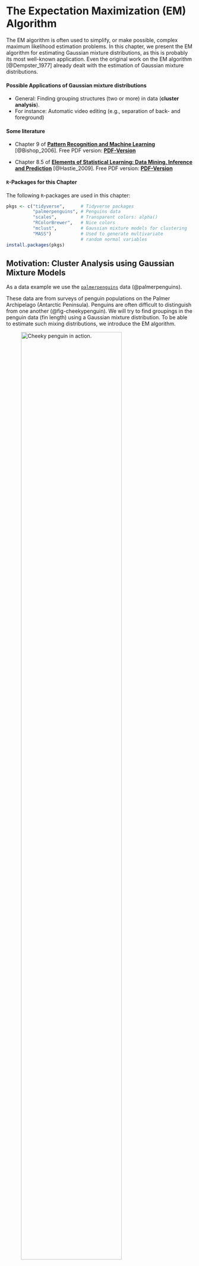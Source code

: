 # The Expectation Maximization (EM) Algorithm


The EM algorithm is often used to simplify, or make possible, complex maximum likelihood estimation problems. In this chapter, we present the EM algorithm for estimating Gaussian mixture distributions, as this is probably its most well-known application. Even the original work on the EM algorithm [@Dempster_1977] already dealt with the estimation of Gaussian mixture distributions.


#### Possible Applications of Gaussian mixture distributions {-}

* General: Finding grouping structures (two or more) in data (**cluster analysis**). 
* For instance: Automatic video editing (e.g., separation of back- and foreground)  


#### Some literature {-}

* Chapter 9 of [**Pattern Recognition and Machine Learning**](https://www.microsoft.com/en-us/research/uploads/prod/2006/01/Bishop-Pattern-Recognition-and-Machine-Learning-2006.pdf) [@Bishop_2006]. Free PDF version: [**PDF-Version**](https://www.microsoft.com/en-us/research/uploads/prod/2006/01/Bishop-Pattern-Recognition-and-Machine-Learning-2006.pdf)

* Chapter 8.5 of [**Elements of Statistical Learning: Data Mining, Inference and Prediction**](https://web.stanford.edu/~hastie/ElemStatLearn/) [@Hastie_2009]. Free PDF version: [**PDF-Version**](https://web.stanford.edu/~hastie/ElemStatLearn/)


#### `R`-Packages for this Chapter {-}

The following `R`-packages are used in this chapter:
```r
pkgs <- c("tidyverse",      # Tidyverse packages
          "palmerpenguins", # Penguins data
          "scales",         # Transparent colors: alpha()
          "RColorBrewer",   # Nice colors
          "mclust",         # Gaussian mixture models for clustering
          "MASS")           # Used to generate multivariate 
                            # random normal variables
install.packages(pkgs)
```


## Motivation: Cluster Analysis using Gaussian Mixture Models

As a data example we use the [`palmerpenguins`](https://allisonhorst.github.io/palmerpenguins/articles/intro.html) data (@palmerpenguins). 


These data are from surveys of penguin populations on the Palmer Archipelago (Antarctic Peninsula). Penguins are often difficult to distinguish from one another (@fig-cheekypenguin).  We will try to find groupings in the penguin data (fin length) using a Gaussian mixture distribution. To be able to estimate such mixing distributions, we introduce the EM algorithm.


![Cheeky penguin in action.](images/penguins.gif){width=80%  #fig-cheekypenguin}


The following code chunk prepares the data


::: {.callout-caution}

# Caution
We have the information about the different penguin species (`penguin_species`) but in the following we pretend not to know this information.  

We want to determine the group memberships (species) by cluster analysis on the basis of the fin lengths (`penguin_flipper`) alone. 

Afterwards we can use the data in `penguin_species` to check how good our cluster analysis is.
:::


```r
library("tidyverse", quietly = TRUE)
library("palmerpenguins") # Penguin data 
library("RColorBrewer")   # nice colors
library("scales")         # transparent colors: alpha()

col_v <- RColorBrewer::brewer.pal(n = 3, name = "Set2")

## Vorbereitung der Daten:
penguins <- palmerpenguins::penguins %>%  # penguin data
  tidyr::as_tibble() %>%                  # 'tibble'-dataframe
  dplyr::filter(species!="Adelie") %>%    # remove penguin species 'Adelie' 
  droplevels() %>%                        # remove the non-used factor level
  tidyr::drop_na() %>%                    # remove NAs
  dplyr::mutate(species = species,        # rename variables 
                flipper = flipper_length_mm) %>% 
  dplyr::select(species, flipper)         # select variables 

##  
n      <- nrow(penguins)                  # sample size

## Variable 'Penguine_Art' aus penguins-Daten "herausziehen"
penguin_species    <- dplyr::pull(penguins, species)

## Variable 'penguin_flipper' aus penguins-Daten "herausziehen"
penguin_flipper <- dplyr::pull(penguins, flipper)

## Plot
## Histogramm:
hist(x = penguin_flipper, freq = FALSE, 
     xlab="Flipper-Length (mm)", main="Penguins\n(Two Groups)",
     col=gray(.65,.5), border=gray(.35,.5), ylim=c(0.0003, 0.039))
## Stipchart hinzufügen:
stripchart(x = penguin_flipper, method = "jitter", 
           jitter = .0005, at = .001,
           pch = 21, col=alpha(col_v[3],.5), 
           bg=alpha(col_v[3],.5), cex=1.3, add = TRUE)
```


#### Clustering using Gaussian Mixture Distributions {-}

1. Estimate the Gaussian mixture distribution using the **EM algorithm**
2. Assign the data points $x_i$ to the group that maximizes the **"posterior probability"** (see @fig-GMM-plot1 and @sec-PriorPosterior)


```r
#| echo: false
#| eval: true
#| label: fig-GMM-plot1
#| fig-cap: Cluster analysis based on a mixture distribution with two weighted normal distributions.

## mclust R package:
## Cluster analysis using Gaussian mixture distributions
suppressMessages(library("mclust"))

## Number of Groups
G <- 2 

## Schätzung des Gaußschen Mischmodells (per EM Algorithmus)
## und Clusteranalyse
mclust_obj <- mclust::Mclust(data       = penguin_flipper, 
                             G          = G, 
                             modelNames = "V", 
                             verbose    = FALSE)

# summary(mclust_obj)
# str(mclust_obj)

## estimated group assignment 
class <- mclust_obj$classification

## Fraction of correct group assignments:
# cbind(class, penguin_species)
# round(sum(class == as.numeric(penguin_species))/n, 2)

## estimated means of the two Gaussian distributions
mean_m <- t(mclust_obj$parameters$mean)

## estimated variances (and possibly covariances) 
cov_l  <- list("Cov1" = mclust_obj$parameters$variance$sigmasq[1], 
               "Cov2" = mclust_obj$parameters$variance$sigmasq[2])

## estimated mixture weights (prior-probabilities) 
prop_v <- mclust_obj$parameters$pro

## evaluating the Gaussian mixture density function 
np      <- 100 # number of evaluation points
xxd     <- seq(min(penguin_flipper)-3, 
               max(penguin_flipper)+5, 
               length.out = np)
## mixture density
yyd     <- dnorm(xxd, mean_m[1], sqrt(cov_l[[1]]))*prop_v[1] +
           dnorm(xxd, mean_m[2], sqrt(cov_l[[2]]))*prop_v[2]
## single densities
yyd1    <- dnorm(xxd, mean_m[1], sqrt(cov_l[[1]]))*prop_v[1]
yyd2    <- dnorm(xxd, mean_m[2], sqrt(cov_l[[2]]))*prop_v[2]

## Plot
hist(x = penguin_flipper, xlab="Flipper length (mm)", main="Penguins\n(Two Groups)",
     col=gray(.65,.5), border=gray(.35,.5), freq = FALSE, ylim=c(0, 0.04))
lines(x = xxd, y=yyd, lwd=2, col=gray(.35,.75))
lines(x = xxd, y=yyd1, lwd=2, col=gray(.35,.75), lty=2)
lines(x = xxd, y=yyd2, lwd=2, col=gray(.35,.75), lty=2)
abline(v=203.1, lty=3)
stripchart(penguin_flipper[class==1], 
           method = "jitter", jitter = .0005, at = .001,
           pch = 21, col=alpha(col_v[1],.5), bg=alpha(col_v[1],.5), cex=1.3, add = TRUE)
stripchart(penguin_flipper[class==2], 
           method = "jitter", jitter = .0005, at = .001,
           pch = 21, col=alpha(col_v[2],.5), bg=alpha(col_v[2],.5), cex=1.3, add = TRUE)
```



Figure @fig-GMM-plot1 shows the result of a cluster analysis based on a mixture distribution of two weighted normal distributions. Cluster result: `r round(sum(class == as.numeric(penguin_species))/n, 2)*100`% of the penguins could be correctly assigned - based only on their flipper lengths.


The following `R` codes can be used to reproduce the above cluster analysis (using the `R` package `mclust`) and @fig-GMM-plot1. We'll learn everything about it in this chapter:

```r
#| echo: true
#| eval: false

## mclust R package:
## Cluster analysis using Gaussian mixture distributions
suppressMessages(library("mclust"))

## Number of Groups
G <- 2 

## Schätzung des Gaußschen Mischmodells (per EM Algorithmus)
## und Clusteranalyse
mclust_obj <- mclust::Mclust(data       = penguin_flipper, 
                             G          = G, 
                             modelNames = "V", 
                             verbose    = FALSE)

# summary(mclust_obj)
# str(mclust_obj)

## estimated group assignment 
class <- mclust_obj$classification

## Fraction of correct group assignments:
# cbind(class, penguin_species)
round(sum(class == as.numeric(penguin_species))/n, 2)

## estimated means of the two Gaussian distributions
mean_m <- t(mclust_obj$parameters$mean)

## estimated variances (and possibly covariances) 
cov_l  <- list("Cov1" = mclust_obj$parameters$variance$sigmasq[1], 
               "Cov2" = mclust_obj$parameters$variance$sigmasq[2])

## estimated mixture weights (prior-probabilities) 
prop_v <- mclust_obj$parameters$pro

## evaluating the Gaussian mixture density function 
np      <- 100 # number of evaluation points
xxd     <- seq(min(penguin_flipper)-3, 
               max(penguin_flipper)+5, 
               length.out = np)
## mixture density
yyd     <- dnorm(xxd, mean_m[1], sqrt(cov_l[[1]]))*prop_v[1] +
           dnorm(xxd, mean_m[2], sqrt(cov_l[[2]]))*prop_v[2]
## single densities
yyd1    <- dnorm(xxd, mean_m[1], sqrt(cov_l[[1]]))*prop_v[1]
yyd2    <- dnorm(xxd, mean_m[2], sqrt(cov_l[[2]]))*prop_v[2]

## Plot
hist(x = penguin_flipper, xlab="Flipper length (mm)", main="Penguins\n(Two Groups)",
     col=gray(.65,.5), border=gray(.35,.5), freq = FALSE, ylim=c(0, 0.04))
lines(x = xxd, y=yyd, lwd=2, col=gray(.35,.75))
lines(x = xxd, y=yyd1, lwd=2, col=gray(.35,.75), lty=2)
lines(x = xxd, y=yyd2, lwd=2, col=gray(.35,.75), lty=2)
abline(v=203.1, lty=3)
stripchart(penguin_flipper[class==1], 
           method = "jitter", jitter = .0005, at = .001,
           pch = 21, col=alpha(col_v[1],.5), bg=alpha(col_v[1],.5), cex=1.3, add = TRUE)
stripchart(penguin_flipper[class==2], 
           method = "jitter", jitter = .0005, at = .001,
           pch = 21, col=alpha(col_v[2],.5), bg=alpha(col_v[2],.5), cex=1.3, add = TRUE)
```



## The EM Algorithm for Maximum Likelihood Estimation of Gaussian Mixture Distributions

### Gaussian Mixture Models (GMM)


We denote a random variable $X$ that follows a Gaussian mixed distribution as
$$
X\sim\mathcal{N}_{\mathcal{mix}}(G,\boldsymbol{\pi},\boldsymbol{\mu},\boldsymbol{\sigma})
$$

The corresponding density function of a Gaussian mixture distribution is defined as follows:
$$
f_G(x|\boldsymbol{\pi},\boldsymbol{\mu},\boldsymbol{\sigma})=\sum_{g=1}^G\pi_gf(x|\mu_g,\sigma_g) 
$${#eq-GMMdens}

* **Weights:** $\boldsymbol{\pi}=(\pi_1,\dots,\pi_G)$ with $\pi_g>0$ and $\sum_{g=1}^G\pi_g=1$
* **Means:** $\boldsymbol{\mu}=(\mu_1,\dots,\mu_G)$ with $\mu_g\in\mathbb{R}$
* **Standard deviations:** $\boldsymbol{\sigma}=(\sigma_1,\dots,\sigma_G)$ with $\sigma_g>0$ 
* **Normal density of group $g=1,\dots,G$:** 
$$
f(x|\mu_g,\sigma_g)=\frac{1}{\sqrt{2\pi}\sigma_g}\exp\left(-\frac{1}{2}\left(\frac{x-\mu_g}{\sigma_g}\right)^2\right)
$$
* **Unknown parameters:** <span style="color:#FF5733">$\boldsymbol{\pi}$</span>, <span style="color:#FF5733">$\boldsymbol{\mu}$</span> und <span style="color:#FF5733">$\boldsymbol{\sigma}$</span>



### Maximum Likelihood (ML) Estimation 

We could try to estimate the unknown parameters 
$\boldsymbol{\pi}=(\pi_1,\dots,\pi_G)$, 
$\boldsymbol{\mu}=(\mu_1,\dots,\mu_G)$ and 
$\boldsymbol{\sigma}=(\sigma_1,\dots,\sigma_G)$ using the maximum likelihood method. 

> I'll say it right away: The attempt will fail.

#### Basic Idea of ML Estimation {-}

* **Assumption:** The data $\mathbf{x}=(x_1,\dots,x_n)$ is a realization of a random sample 
$$
X_1,\dots,X_n\overset{\text{i.i.d.}}{\sim}X
$$
with
$$ 
X\sim\mathcal{N}_{\mathcal{mix}}(G,\boldsymbol{\pi},\boldsymbol{\mu},\boldsymbol{\sigma}).
$$ 

> That is, in a certain sense, the observed data $\mathbf{x}=(x_1,\dots,x_n)$ "know" the unknown parameters $\boldsymbol{\pi},$ $\boldsymbol{\mu}$ und $\boldsymbol{\sigma}$ and we "only" have to elicit this information from them.


* **Estimation Idea:** 
Choose $\boldsymbol{\pi}$, $\boldsymbol{\mu}$ and $\boldsymbol{\sigma}$ such that $f_G(\cdot|\boldsymbol{\pi},\boldsymbol{\mu},\boldsymbol{\sigma})$ **"optimally"** fits the observed data $\mathbf{x}$.

* **Implementation of the Estimation Idea:** Maximize (with respect to $\boldsymbol{\pi}$, $\boldsymbol{\mu}$ and $\boldsymbol{\sigma}$) the likelihood function
$$
\mathcal{L}(\boldsymbol{\pi},\boldsymbol{\mu},\boldsymbol{\sigma}|\mathbf{x})=\prod_{i=1}^nf_G(x_i|\boldsymbol{\pi},\boldsymbol{\mu},\boldsymbol{\sigma})
$$
Or maximize the log-likelihood function (simpler maximization)
$$
\begin{align*}
%\ln\left(\mathcal{L}(\boldsymbol{\pi},\boldsymbol{\mu},\boldsymbol{\sigma}|\mathbf{x})\right)=
\ell(\boldsymbol{\pi},\boldsymbol{\mu},\boldsymbol{\sigma}|\mathbf{x})
=&\sum_{i=1}^n\ln\left(f_G(x_i|\boldsymbol{\pi},\boldsymbol{\mu},\boldsymbol{\sigma})\right)\\
=&\sum_{i=1}^n\ln\left(\sum_{g=1}^G\pi_gf(x_i|\mu_g,\sigma_g)\right)
\end{align*}
$$

::: {.callout-note}
The maximization must take into account the parameter constraints in @eq-GMMdens; namely, $\sigma_g>0$ and $\pi_g>0$ for all $g=1,\dots,G$ and $\sum_{g=1}^G\pi_g=1$.
::: 

The maximizing parameter values 
<span style="color:#FF5733">$\hat{\boldsymbol{\pi}}$</span>, 
<span style="color:#FF5733">$\hat{\boldsymbol{\mu}}$</span> and 
<span style="color:#FF5733">$\hat{\boldsymbol{\sigma}}$</span> 
are the <span style="color:#FF5733">**ML-Estimators**</span>:

$$
(\hat{\boldsymbol{\pi}},\hat{\boldsymbol{\mu}},\hat{\boldsymbol{\sigma}})=\arg\max_{\boldsymbol{\pi},\boldsymbol{\mu},\boldsymbol{\sigma}}\ell(\boldsymbol{\pi},\boldsymbol{\mu},\boldsymbol{\sigma}|\mathbf{x})
$$



😒 **Problems with singularities in numerical solutions:** If one tries to solve the above maximization problem [numerically with the help of the computer](https://jaimemosg.github.io/EstimationTools/index.html), one will quickly notice that the results are highly unstable, implausible and not very trustworthy. The reason for these unstable estimates are problems with singularities. 

For real GMMs (i.e. $G>1$), problems with singularities occur very easily during a numerical maximization. This happens whenever one or more of the normal distribution component(s) try to describe only single data points. A Gaussian density function centered around a single data point $x_i,$ i.e. 
$$
\mu_g=x_i\quad\text{and}\quad  \sigma_g\to 0
$$ 
will thereby assume **very large** density function values, 
$$
f(x_i|\mu_g=x_i,\sigma_g)\to\infty\quad\text{for}\quad \sigma_g\to 0,
$$ 
and thus maximize the log-likelihood in an *undesirable* way (see @fig-dirac1). Such **undesirable, trivial maximization solutions** typically lead to implausible estimation results.


```r
#| label: fig-dirac1
#| echo: false
#| fig-cap: Gaussian density with $\mu_g=x_i$ for $\sigma_g\to 0$.
np   <- 1000
rep  <- 30
xxd  <- seq(-3, 3, length.out = np)
sd_v <- seq(.5,0.05, len=rep)
par(mar = c(3.1,4.1,4.1,2.1))
for(i in 1:length(sd_v)){
  plot(x=xxd, y=dnorm(xxd, 0, sd_v[i]), type="l", ylim=c(0,max(dnorm(xxd, 0, sd_v[rep-3]))), xlim = c(-1.5,1.5),
       ylab="",xlab="", lwd=2, col="darkblue", axes = FALSE)
  axis(2); axis(1, at=0, labels = expression(x[i])); box()
}
```


🤓 **Analytic solution:** It is a bit tedious, but you can try to maximize the log-likelihood analytically. If you do this, you will get the following expressions:
$$
\begin{align*}
\hat\pi_g&=\frac{1}{n}\sum_{i=1}^np_{ig},\quad
\hat\mu_g=\sum_{i=1}^n\frac{p_{ig}}{\left(\sum_{j=1}^np_{jg}\right)}x_i\\[2ex]
\hat\sigma_g&=\sqrt{\sum_{i=1}^n\frac{p_{ig}}{\left(\sum_{j=1}^np_{jg}\right)}\left(x_i-\hat\mu_g\right)^2}
\end{align*}
$${#eq-AnalyticSol1}
for $g=1,\dots,G.$

::: {.callout-note}
Deriving the above expressions for $\hat{\mu}_g$, $\hat{\sigma}_g$ and $\hat{\pi}_g$ is really a bit tedious (multiple applications of the chain rule, product rule, etc., as well as an application of the Lagrange multiplier method for optimization under side-constraints) but in principle doable.  
<!-- In one of the exercises, you may derive the expression for $\hat\mu_g$. -->
:::


🙈 <span style="color:#FF5733">**However:**</span> The above expressions for $\hat\pi_g$, $\hat\mu_g$ and $\hat\sigma_g$ depend themselves on the <span style="color: #FF5733">**unknown**</span> parameters $\boldsymbol{\pi}=(\pi_1,\dots,\pi_G)$, $\boldsymbol{\mu}=(\mu_1,\dots,\mu_G)$ and $\boldsymbol{\sigma}=(\sigma_1,\dots,\sigma_G)$, because:
$$
p_{ig}=\frac{\pi_gf(x_i|\mu_g,\sigma_g)}{f_G(x_i|\boldsymbol{\pi},\boldsymbol{\mu},\boldsymbol{\sigma})}
$${#eq-AnalyticSol2}
for $i=1,\dots,n$ and $g=1,\dots,G$. 

* The probability $p_{ig}$ in @eq-AnalyticSol2 is called the **posterior probability**. The posterior probability $p_{ig}$ is the probability that penguine $i$ with flipper length $x_i$ belongs to group $g$. 
* The probability $\pi_g$  in @eq-AnalyticSol2 is called the **prior probability**. The prior probability $\pi_g$ is the probability that a penguine $i$, from which we know nothing about its flipper length, belongs to group $g$.

We'll discuss the prior and the posterior probability in more detail in @sec-PriorPosterior.

Thus, the expressions for $\hat\pi_g$, $\hat\mu_g$, and $\hat\sigma_g$ do not allow direct estimation of the unknown parameters $\pi_g$, $\mu_g$, and $\sigma_g$.


🥳 <span style="color:#138D75">**Solution: The EM Algorithm**</span>  


### The EM Algorithm for GMMs {#sec-EM1}


The expressions for $\hat\pi_g$, $\hat\mu_g$, and $\hat\sigma_g$ in @eq-AnalyticSol1, however, suggest a simple iterative maximum likelihood estimation procedure: An **alternating estimation** of 

* the (unknown) posterior probability
$$
p_{ig}
$$ 
and 

* the (unknown) parameters 
$$
(\pi_g,\mu_g,\sigma_g).
$$

::: {.callout-tip}
Once you know $p_{ig},$ you can compute $(\hat\pi_g, \hat\mu_g,\hat\sigma_g)$ using @eq-AnalyticSol1. 

Once you know $(\hat\pi_g, \hat\mu_g,\hat\sigma_g),$ you can compute $p_{ig}$ using @eq-AnalyticSol2. 
:::

**The EM Algorithm:**

1. Set starting values $\boldsymbol{\pi}^{(0)}$, $\boldsymbol{\mu}^{(0)}$ und $\boldsymbol{\sigma}^{(0)}$

2. For $r=1,2,\dots$

    - <span style="color:#FF5733">**(Expectation)**</span> Compute: 
     $$p_{ig}^{(r)}=\frac{\pi_g^{(r-1)}f(x_i|\mu^{(r-1)}_g,\sigma_g^{(r-1)})}{f_G(x_i|\boldsymbol{\pi}^{(r-1)},\boldsymbol{\mu}^{(r-1)},\boldsymbol{\sigma}^{(r-1)})}$$
    
    - <span style="color:#2471A3">**(Maximization)**</span>  Compute: 
    <center>$\hat\pi_g^{(r)}=\frac{1}{n}\sum_{i=1}^np_{ig}^{(r)},\quad\quad\hat\mu_g^{(r)}=\sum_{i=1}^n\frac{p_{ig}^{(r)}}{\left(\sum_{j=1}^np_{jg}^{(r)}\right)}x_i$</center> 
    <center>$\hat\sigma_g^{(r)}=\sqrt{\sum_{i=1}^n\frac{p_{ig}^{(r)}}{\left(\sum_{j=1}^np_{jg}^{(r)}\right)}\left(x_i-\hat\mu_g^{(r)}\right)^2}$</center> 

3. Check Convergence: <br>
    Stop if the value of the maximized log-likelihood function, $\ell(\boldsymbol{\pi}^{(r)},\boldsymbol{\mu}^{(r)},\boldsymbol{\sigma}^{(r)}|\mathbf{x})$, does not change anymore substantially.

The above pseudo code is implemented in the following code chunk:

```r
#| echo: true 
#| eval: false
library("MASS")
library("mclust")

## data:
x <- cbind(penguin_flipper) # data [n x d]-dimensional. 
d <- ncol(x)                # dimension (d=1: univariat)
n <- nrow(x)                # sample size
G <- 2                      # number of groups

## further stuff 
llk       <- matrix(NA, n, G)
p         <- matrix(NA, n, G)  
loglikOld <- 1e07
tol       <- 1e-05
it        <- 0
check     <- TRUE 

## EM Algorithm

## 1. Starting values for pi, mu and sigma:
pi    <- rep(1/G, G)              # naive pi 
sigma <- array(diag(d), c(d,d,G)) # varianz = 1
mu    <- t(MASS::mvrnorm(G, colMeans(x), sigma[,,1]*4) )

while(check){
  
  ## 2.a Expectation step
  for(g in 1:G){
    p[,g] <- pi[g] * mclust:::dmvnorm(x, mu[,g], sigma[,,g])
  }
  p <- sweep(p, 1, STATS = rowSums(p), FUN = "/")
  
  ## 2.b Maximization step 
  par   <- mclust::covw(x, p, normalize = FALSE)
  mu    <- par$mean
  sigma <- par$S
  pi    <- colMeans(p)
  
  ## 3. Check convergence 
  for(g in 1:G) {
    llk[,g] <- pi[g] * mclust:::dmvnorm(x, mu[,g], sigma[,,g])
  }
  loglik <- sum(log(rowSums(llk))) # current max. log-likelihood value
  ##
  diff      <- abs(loglik - loglikOld)/abs(loglik) # rate of change
  loglikOld <- loglik
  it        <- it + 1
  ## Check whether rate of change is still large enough (> tol)?
  check     <- diff > tol
}

## Estimation results:
results <- matrix(c(pi, mu, sqrt(sigma)), 
                  nrow = 3, 
                  ncol = 2, 
                  byrow = TRUE,
                  dimnames = list(c("weights", 
                                    "means", 
                                    "standard-deviations"),
                                  c("group 1", 
                                    "group 2"))) 
##
results %>% round(., 2)
```




## The True View on the EM Algorithm: Adding Unobserved Variables

The EM algorithm allows maximum likelihood problems to be simplified by **adding unobserved ("latent") variables** to the data. This principle is the real true contribution of the EM Algorithm. It allows the solution of various maximum likelihood problems; however, we keep focusing on the estimation of GMMs.

::: {.callout-note}

# Remember: 

We were note able to maximize the log-likelihood function
$$
\ell(\boldsymbol{\pi},\boldsymbol{\mu},\boldsymbol{\sigma}|\mathbf{x})
=\sum_{i=1}^n\ln\left(\sum_{g=1}^G\pi_gf(x_i|\mu_g,\sigma_g)\right)
$$
directly. 

The $\ln(\sum_{g=1}^G[\dots])$-construction makes life difficult here.
:::


### Completion of the Data

In our penguin data there are two groups $g\in\{1,2\}.$ 

Thus, in principle there are $G=2$ dimensional assignment vectors $(z_{i1},z_{i2})$ with  
$$
(z_{i1},z_{i2})=
\left\{\begin{array}{ll}
(1,0)&\text{if penguin }i\text{ belongs to group }g=1\\
(0,1)&\text{if penguin }i\text{ belongs to group }g=2\\
\end{array}\right.
$$

::: {.callout-tip}

Case of $G>2$ groups:  
$$
\begin{align*}
&(z_{i1},\dots,z_{ig},\dots,z_{iG})=\\[2ex]
&=\left\{\begin{array}{ll}
(1,0,\dots,0)&\text{if data point }i\text{ belongs to group }g=1\\
(0,1,\dots,0)&\text{if data point }i\text{ belongs to group }g=2\\
\quad\quad\vdots&\\
(0,0,\dots,1)&\text{if data point }i\text{ belongs to group }g=G\\
\end{array}\right.
\end{align*}
$$
:::

The assignments $z_{ig}$ can take values $z_{ig}\in\{0,1\},$ where, however, it must hold true that 
$$
\sum_{g=1}^Gz_{ig}=1.
$$

::: {.callout-note}
Requiring that
$$
\sum_{g=1}^Gz_{ig}=1
$$
means that for each (penguin) $i$ there is only **one** group. This is an important restriction of GMMs, which is not problematic for the penguin data. However, it may be problematic in applications with hierarchical grouping structures.
:::

Unfortunately, the assignments $z_{ig}$ are unknown (latent). However, we nevertheless know something about these assignments. The weights $\pi_1,\dots,\pi_G$ of the Gaussian mixture distribution 
$$
f_G(x|\boldsymbol{\pi},\boldsymbol{\mu},\boldsymbol{\sigma})=\sum_{g=1}^G\pi_gf(x|\mu_g,\sigma_g),
$$
give us the proportions of the individual distributions $f(\cdot|\mu_g,\sigma_g)$ in the total distribution $f_G$. 


On average, $\pi_g\cdot 100\%$ of the data points come from group $g.$ Thus, we can consider the (latent) assignment $z_{ig}$ as a realization of a discrete (binary) random variable $Z_{ig}\in\{0,1\}$ with probability mass function
$$
\begin{align*}
P(Z_{ig}=1)&=\pi_g\\[2ex]
P(Z_{ig}=0)&=(1-\pi_g)\\[2ex]
\end{align*}
$$
for each $i=1,\dots,n.$


The condition 
$$
\sum_{g=1}^Gz_{ig}=1
$$ 
implies that if
<!-- für Realisationen $Z_{ig}=1$, dass alle anderen Zuordnungen $Z_{i-g}=0$ immer gleich null  -->
$$
Z_{ig}=1
$$ 
then
$$
Z_{ij}=0\quad \text{for all }j\neq g.
%\quad \Rightarrow\quad Z_{i1}=0,\dots,Z_{ig-1}=0,Z_{ig+1}=0,\dots,Z_{iG}=0.
$$

### Prior and Posterior Probabilities {#sec-PriorPosterior}

**Prior Probability $\pi_g$**<br>
If we know nothing about the flipper length of penguin $i$ then we are left with the prior probability: <br>
<center>"With probability $\pi_g=P(Z_{ig}=1)$ penguin $i$ belongs to group $g$."</center> 
<br>


**Posterior Probability $p_{ig}$**<br> 
If we know the flipper length of penguin $i$ then we can update the prior probability using **Bayes' Theorem** (see @eq-posteriorGMD) which leads to the posterior probability: <br>
<center>"With probability $p_{ig}=P(Z_{ig}=1|X_i=x_i)$ penguin $i$ with flipper length $x_i$ belongs to group $g$."</center>
<br>


::: {.callout-note} 

# Bayes' Theorem applied to the Gaussian mixture distribution
$$
\begin{align*}
p_{ig}
=\overbrace{P(Z_{ig}=1|X_i=x_i)}^{\text{Posterior-prob}}
&=\frac{\pi_gf(x_i|\mu_g,\sigma_g)}{f_G(x_i|\boldsymbol{\pi},\boldsymbol{\mu},\boldsymbol{\sigma})}\\[2ex]
&=\frac{\overbrace{P(Z_{ig}=1)}^{\text{prior-prob}}f(x_i|\mu_g,\sigma_g)}{f_G(x_i|\boldsymbol{\pi},\boldsymbol{\mu},\boldsymbol{\sigma})}
\end{align*}
$${#eq-posteriorGMD}
:::


::: {.callout-important}
The posterior probabilities $p_{ig}$ are conditional means:
$$
\begin{align*}
p_{ig}
&= 1\cdot P(Z_{ig}=1|X_i=x_i)+0\cdot P(Z_{ig}=0|X_i=x_i)\\[2ex] 
&= \mathbb{E}(Z_{ig}|X_i=x_i)\\
\end{align*}
$${#eq-posteriorMean}
Thus, the computation of $p_{ig}$ in the **Expectation**-step of the EM algorithm (@sec-EM1) is indeed a computation of an expectation. 
::: 


### The Abstract Version of the EM-Algorithm


If, in addition to the data points, $\mathbf{x}=(x_1,\dots,x_n),$ we had also observed the group assignments, $\mathbf{z}=(z_{11},\dots,z_{nG}),$ then we could establish the following **likelihood ($\tilde{\mathcal{L}}$)** and **log-likelihood ($\tilde{\ell}$) functions**:
$$
\begin{align*}
\tilde{\mathcal{L}}(\boldsymbol{\pi},\boldsymbol{\mu},\boldsymbol{\sigma}|\mathbf{x},\mathbf{z})
&=\prod_{i=1}^n\prod_{g=1}^G\left(\pi_gf(x_i|\mu_g,\sigma_g)\right)^{z_{ig}}\\[2ex]
\tilde{\ell}(\boldsymbol{\pi},\boldsymbol{\mu},\boldsymbol{\sigma}|\mathbf{x},\mathbf{z})
&=\sum_{i=1}^n\sum_{g=1}^Gz_{ig}\left\{\ln\left(\pi_g\right)+\ln\left(f(x_i|\mu_g,\sigma_g)\right)\right\}
\end{align*}
$$

Unlike the original log-likelihood function ($\ell$), the new log-likelihood function $\tilde\ell$ would be **easy to maximize**: we can directly calculate the logarithm of the normal distribution.  This simplifies the maximization problem considerably, since the normal distribution belongs to the exponential family (see @sec-MLAsymp) which is not the case for the normal mixture distribution.

We do not observe the realizations 
$$
\mathbf{z}=(z_{11},\dots,z_{nG}),
$$ 
but we know the distribution of the random variables 
$$
\mathbf{Z}=(Z_{11},\dots,Z_{nG}).
$$ 
This leads to a **stochastic version** of the log-likelihood function:
$$
\tilde{\ell}(\boldsymbol{\pi},\boldsymbol{\mu},\boldsymbol{\sigma}|\mathbf{x},\mathbf{Z})=\sum_{i=1}^n\sum_{g=1}^GZ_{ig}\left\{\ln\left(\pi_g\right)+\ln\left(f(x_i|\mu_g,\sigma_g)\right)\right\}
$$
From this, we can calculate the conditional expected value (using @eq-posteriorMean), which motivates the "Expectation"-Step in the EM-algorithm:
$$
\mathbb{E}_{\boldsymbol{\theta}}(\tilde{\ell}(\boldsymbol{\pi},\boldsymbol{\mu},\boldsymbol{\sigma}|\mathbf{x},\mathbf{z})|X_i=x_i)=\sum_{i=1}^n\sum_{g=1}^Gp_{ig}\left\{\ln\left(\pi_g\right)+\ln\left(f(x_i|\mu_g,\sigma_g)\right)\right\}
$$



The following EM algorithm differs only in notation from the version already discussed in @sec-EM1. The notation chosen here clarifies that the **Expectation**-step *updates the log-likelihood function* to be maximized in the **Maximization**-step. Moreover, the chosen notation is abstract enough to transfer the basic idea of the EM algorithm to other maximum likelihood problems. 

In the following, the parameter vector $(\boldsymbol{\pi},\boldsymbol{\mu},\boldsymbol{\sigma})$ will be denoted as $\boldsymbol{\theta}$ for simplicity.
<br>

1. Set starting values $\boldsymbol{\theta}^{(0)}=(\pi^{(0)}, \mu^{(0)}, \sigma^{(0)})$

2. For $r=1,2,\dots$

    - <span style="color:#FF5733">**(Expectation)** </span> Compute:
    $$
    \begin{align*}
    \mathcal{Q}(\boldsymbol{\theta},\boldsymbol{\theta}^{(r-1)})
    &=\mathbb{E}_{\boldsymbol{\theta}^{(r-1)}}(\tilde{\ell}(\boldsymbol{\pi},\boldsymbol{\mu},\boldsymbol{\sigma}|\mathbf{x},\mathbf{z})|X_i=x_i)\\
    &=\sum_{i=1}^n\sum_{k=1}^Kp_{ig}^{(r-1)}\left\{\ln\left(\pi_g\right)+\ln\left(f(x_i|\mu_g,\sigma_g)\right)\right\}
    \end{align*}
    $$
    where
    $$
    p_{ig}^{(r-1)} = \frac{\pi_g^{(r-1)} f(x_i|\mu_g^{(r-1)},\sigma_g^{(r-1)})}{f_G(x_i|\boldsymbol{\pi}^{(r-1)},\boldsymbol{\mu}^{(r-1)},\boldsymbol{\sigma}^{(r-1)})}
    $$

    - <span style="color:#2471A3">**(Maximization)**</span>  Compute:
    $$
    \begin{align*}
    \boldsymbol{\theta}^{(r)}=\arg\max_{\boldsymbol{\theta}}\mathcal{Q}(\boldsymbol{\theta},\boldsymbol{\theta}^{(r-1)})
    \end{align*}
    $$

3. Check Convergence:<br> 
   Stop if the value of the maximized log-likelihood function, 
   $$
   \mathcal{Q}(\boldsymbol{\theta}^{(r)},\boldsymbol{\theta}^{(r-1)}),
   $$ 
   does not change anymore substantially. 



## (Unsupervised) Classification

The problem of predicting a discrete random variable $Y$ (i.e. the group labels) from  a random variable $X$ is called **classification**. 

A **classification rule** is a function 
$$
h: X \to Y.
$$
That is, when we observe a new $X,$ we predict $Y$ to be $h(X).$

If there are learning/training data **with** group-labels
$$
(Y_1,X_1),\dots,(Y_n,X_n)
$$
that can be used to estimate $h,$ it's called a **supervised classification** (computer science: supervised learning) problem. 

If there are learning/training data **without** group-labels
$$
X_1,\dots,X_n
$$
it's called a **unsupervised classification** (computer science: unsupervised learning) or **cluster analysis**.


### Bayes Classifier 

We would like to find a classification rule $h$ that makes accurate
predictions. To most often used quantity to measure the accuracy of classification methods is the **error rate**.

::: {.callout-note icon=false} 
## 
::: {#def-errorRate}
## Error rate
The **true error rate** of the classifier $h$ is the loss function
$$
L(h) = P(h(X)\neq Y).
$$ 
The **empirical error rate** is
$$
\hat{L}_n(h)=\frac{1}{n}\sum_{i=1}^n 1_{(h(X_i)\neq Y_i)}.
$$
:::
:::

That is, we try to find a classifier $h$ that minimizes $L(h)$ and $\hat{L}_n(h),$ respectively. 


Let us focus on the special case of only two groups which can be coded, without loss of generality, as 
$$
Y\in\{0,1\}
$$
For instance, 
$$
Y_i=\left\{\begin{array}{ll}
1&\text{if penguin $i$ belongs to species Chinstrap}\\
0&\text{if penguin $i$ belongs to species Gentoo}.
\end{array}\right..
$$

The **regression function** (i.e. the conditional mean function) is then given by 
$$
m(x):=\mathbb{E}(Y|X=x)=P(Y=1|X=x).
$$
From Bayes's theorem it follows that 
$$
m(x)=P(Y=1|X=x)=\frac{\pi_1 f_1(x)}{\pi_1 f_1(x)+\pi_0 f_0(x)},
$$
where 

* $f_0(x) = f(x|Y=0)$
* $f_1(x) = f(x|Y=1)$
* $\pi_0  = P(Y=0)$
* $\pi_1  = P(Y=1)$ where $\pi_0 + \pi_1 = 1$

**Note:** Here $f$ denotes here some (unknown) density function, not necessarily the Gaussian density. 



The **Bayes classifier**, $h^\ast,$ classifies data according to the **Bayes classification rule**


::: {.callout-note icon=false} 
## 
::: {#def-BayesCR}

## Bayes Classification Rule and Decision Boundary
<br>
The **Bayes classification rule** $h^\ast$ is given by
$$
h^\ast(x) = \left\{\begin{array}{ll}
1&\text{if }m(x)>\frac{1}{2}\\
0&\text{otherwise}.
\end{array}\right.
$$
The **decision boundary** is given by the set 
$$
\mathcal{D}(h)=\{x : P(Y=1|X=x)=P(Y=0|X=x)\}.
$$
:::
:::

Equivalent forms of the Bayes' classification rule:
$$
h^\ast(x) = \left\{\begin{array}{ll}
1&\text{if }P(Y=1|X=x)>P(Y=0|X=x)\\
0&\text{otherwise}.
\end{array}\right.
$$
and
$$
h^\ast(x) = \left\{\begin{array}{ll}
1&\text{if }\pi_1 f_1(x)>\pi_0f_0(x)\\
0&\text{otherwise}.
\end{array}\right.
$$

::: {.callout-note icon=false} 
## 
::: {#thm-BayesOptimal}

## Optimality of the Bayes decision rule
<br>
The Bayes decision rule is optimal. That is, if $h$ is any
other classification rule then 
$$
L(h^\ast)\leq L(h).
$$
:::
:::


The Bayes decision rule depends on unknown quantities and thus cannot be used in practice. However, we can use data to find some approximation to the Bayes decision rule. 

**Very roughly**, there are three main approaches:

1. **Empirical Risk Minimization:** Choose a set of classifiers $\mathcal{H}$ and try to find $\hat{h}\in\mathcal{H}$ such that 
$$
\hat{h}:=\arg\min_{h\in\mathcal{H}}L(h)
$$

2. **Regression:** Find an estimate $\hat{m}(x)$ of the regression function $m(x)=\mathbb{E}(Y|X=x)$ and then use 
$$
\hat{h}(x) = \left\{\begin{array}{ll}
1&\text{if }\hat{m}(x)>\frac{1}{2}\\
0&\text{otherwise}.
\end{array}\right.
$$

3. **Density Estimation:** Find density and probability estimates $\hat{f}_0,$ $\hat{f}_1,$ $\hat{\pi}_0=\hat{P}(Y=0),$ and $\hat{\pi}_1=\hat{P}(Y=1)$ and define 
$$
\hat{m}(x)=\hat{P}(Y=1|X=x)=\frac{\hat{\pi}_1 \hat{f}_1(x)}{\hat{\pi}_1 \hat{f}_1(x)+\hat{\pi}_0 \hat{f}_0(x)}.
$$
Then use
$$
\hat{h}(x) = \left\{\begin{array}{ll}
1&\text{if }\hat{m}(x)>\frac{1}{2}\\
0&\text{otherwise}.
\end{array}\right.
$$

#### More than two group labels {-}

Of course, we can generalize all this to the case where the discrete random variables $Y$ takes on more than only two group-labels.

Let 
$$
Y\in\{1,\dots,G\}
$$
with $G>1.$

Then, the (error rate optimal) Bayes classification rule is 
$$
\begin{align*}
h^\ast(x) 
& = \arg\max_{g}P(Y=g|X=x) \\[2ex]
& = \arg\max_{g}\pi_g f_g(x),\\[2ex]
\end{align*}
$$
where $P(Y=g|X=x)$ is the **posterior probability** 
$$
P(Y=g|X=x) = \frac{\pi_g f_g(x)}{\sum_{g=1}^G\pi_gf_g(x)},
$$
$\pi_g$ is the **prior probability**
$$
\pi_g = P(Y=g),
$$
and where $f_g$ denotes the conditional density function of $X$ given $Y=g$
$$
f_g(x) = f(x|Y=g)
$$


####  Penguin Example {-}

In our penguin example, we use the **density estimation** approach. 

Estimating general densities $f$ is hard --- particularly in multivariate cases. Therefore, one often tries to make certain simplifying assumptions such as $f$ being a Gaussian density. 

In our penguin example, we assume that the conditional density function of flipper length $X$ given species $Y=g$ can be modelled reasonably well using a Gaussian density,
$$
f(x|Y=g) = f(x|\mu_g,\sigma_g) = \frac{1}{\sqrt{2\pi}\sigma_g}\exp\left(-\frac{1}{2}\left(\frac{x-\mu_g}{\sigma_g}\right)^2\right).
$$
which leads to a Gaussian Mixture distribution. 

The unknown parameters $\pi_g,$ $\mu_g,$ and $\sigma_g,$ $g=1,\dots,G,$ are estimated using the **EM algorithm**


1. Estimate the Gaussian mixture distribution using the **EM algorithm**
2. Assign the data points $x_i$ to the group that maximizes the **"posterior probability"**

@fig-EMGif shows the iterative progress when estimating a Gaussian mixture distribution using the EM algorithm. 

```r
#| label: fig-EMGif
#| fig-cap: Iterative estimation of the Gaussian mixture distribution using the EM alorighm.
#| echo: false
suppressMessages(library("MASS"))
library("mclust")

## Daten:
x <- cbind(penguin_flipper) # Daten [n x d]-Dimensional. 
d <- ncol(x)                # Dimension (d=1: univariat)
n <- nrow(x)                # Stichprobenumfang
G <- 2                      # Anzahl Gruppen

## Weitere Deklarationen:
llk       <- matrix(NA, n, G)
p         <- matrix(NA, n, G)  
loglikOld <- 1e07
tol       <- 1e-06
it        <- 0
check     <- TRUE 


## EM Algorithmus

## 1. Startwerte für pi, mu und sigma:
pi    <- c(.5,.5)              # Naive pi
sigma <- array(diag(d), c(d,d,G)) # Varianz = 1
mu    <- matrix(c(205,225), nrow=1, byrow=TRUE)
#t(MASS::mvrnorm(G, colMeans(x), sigma[,,1]*4) )

while(check){
  
  ## 2.a Expectation-Schritt 
  for(g in 1:G){
    p[,g] <- pi[g] * mclust:::dmvnorm(x, mu[,g], sigma[,,g])
  }
  p <- sweep(p, 1, STATS = rowSums(p), FUN = "/")
  
  ## 2.b Maximization-Schritt
  par   <- mclust::covw(x, p, normalize = FALSE)
  mu    <- par$mean
  sigma <- par$S
  pi    <- colMeans(p)
  
  ## 3. Prüfung der Konvergenz
  for(g in 1:G) {
    llk[,g] <- pi[g] * mclust:::dmvnorm(x, mu[,g], sigma[,,g])
  }
  loglik <- sum(log(rowSums(llk))) # aktueller max. Log-Likelihood Wert
  ##
  diff      <- abs(loglik - loglikOld)/abs(loglik) # Änderungsrate
  loglikOld <- loglik
  it        <- it + 1
  ## Änderungsrate noch groß genug (> tol)?
  check     <- diff > tol
  
  ## Plot 
  ##
  xxd     <- seq(min(penguin_flipper)-3, max(penguin_flipper)+5, length.out = np)
  ## Mischungs-Dichte
  yyd     <- dnorm(xxd, mu[1,1], sqrt(sigma)[,,1])*pi[1] +
             dnorm(xxd, mu[1,2], sqrt(sigma)[,,2])*pi[2]
  ## Einzel-Dichten
  yyd1    <- dnorm(xxd, mu[1,1], sqrt(sigma)[,,1])*pi[1]
  yyd2    <- dnorm(xxd, mu[1,2], sqrt(sigma)[,,2])*pi[2]

  loc_line <- which.min(diff(sign(yyd1 - yyd2)))
  
  ## Classification
  cl <- as.numeric(
    dnorm(x, mu[1,1], sqrt(sigma)[,,1])*pi[1] < dnorm(x, mu[1,2], sqrt(sigma)[,,2])*pi[2])

  #class
  
  hist(x = penguin_flipper, xlab="Flipper length (mm)", 
       main="Penguins\n(Two Groups)",
       col=gray(.65,.5), border=gray(.35,.5), freq = FALSE, ylim=c(0, 0.04))
  lines(x = xxd, y=yyd, lwd=2, col=gray(.35,.75))
  lines(x = xxd, y=yyd1, lwd=2, col=gray(.35,.75), lty=2)
  lines(x = xxd, y=yyd2, lwd=2, col=gray(.35,.75), lty=2)
  text(x = 175, y=0.035, labels = paste("Iteration k =",it), pos = 4)
  ##
  set.seed(1)
  stripchart(penguin_flipper[cl==0], method = "jitter", jitter = .0005, at = .001,
           pch = 21, col=alpha(col_v[1],.5), bg=alpha(col_v[1],.5), cex=1.3, add = TRUE)
  set.seed(1)
  stripchart(penguin_flipper[cl==1], method = "jitter", jitter = .0005, at = .001,
           pch = 21, col=alpha(col_v[2],.5), bg=alpha(col_v[2],.5), cex=1.3, add = TRUE)
  ##
  abline(v=xxd[loc_line-1], lty=3)
}
```

The final estimation result replicates @fig-GMM-plot1.






## Synopsis {-}

The average penguin doesn't care about the EM Algorithm.

![Penguin research on the limit.](images/penguin_attack.gif){width=80%  #fig-agressivepenguin}



## References {-}